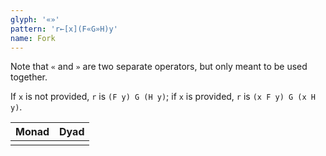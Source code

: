 ```yaml
---
glyph: '«»'
pattern: 'r←[x](F«G»H)y'
name: Fork
---
```


Note that `«` and `»` are two separate operators, but only meant to be used together.

If `x` is not provided, `r` is `(F y) G (H y)`; if `x` is provided, `r` is `(x F y) G (x H y)`.

|Monad|Dyad|
|:----|:---|
|<combinator key="fork_1" name="Fork (monad)" />|<combinator key="fork_2" name="Fork (dyad)" />|